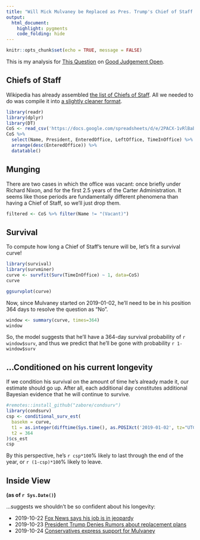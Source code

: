 ```yaml
---
title: "Will Mick Mulvaney be Replaced as Pres. Trump's Chief of Staff by 2020-01-01?"
output:
  html_document:
    highlight: pygments
    code_folding: hide
---
```


```r
knitr::opts_chunk$set(echo = TRUE, message = FALSE)
```

This is my analysis for [This Question](https://www.gjopen.com/questions/1100-will-mick-mulvaney-cease-to-be-white-house-chief-of-staff-before-1-january-2020) on [Good Judgement Open](https://www.gjopen.com/).

## Chiefs of Staff

Wikipedia has already assembled [the list of Chiefs of Staff](https://en.wikipedia.org/wiki/White_House_Chief_of_Staff#List_of_White_House_chiefs_of_staff). All we needed to do was compile it into [a slightly cleaner format](https://docs.google.com/spreadsheets/d/e/2PACX-1vRlBabaJaIBmcqvF4QR4uF2megpcCpffX6doQbJaVWq8fMcfmW_iIdqs7iuYvi6LrtJkG5XjXnrybdg/pubhtml?gid=174141588&single=true).

```r
library(readr)
library(dplyr)
library(DT)
CoS <- read_csv('https://docs.google.com/spreadsheets/d/e/2PACX-1vRlBabaJaIBmcqvF4QR4uF2megpcCpffX6doQbJaVWq8fMcfmW_iIdqs7iuYvi6LrtJkG5XjXnrybdg/pub?gid=174141588&single=true&output=csv')
CoS %>%
  select(Name, President, EnteredOffice, LeftOffice, TimeInOffice) %>%
  arrange(desc(EnteredOffice)) %>%
  datatable()
```

## Munging

There are two cases in which the office was vacant: once briefly under Richard Nixon, and for the first 2.5 years of the Carter Administration. It seems like those periods are fundamentally different phenomena than having a Chief of Staff, so we'll just drop them.

```r
filtered <- CoS %>% filter(Name != "(Vacant)")
```

## Survival

To compute how long a Chief of Staff's tenure will be, let's fit a survival curve!

```r
library(survival)
library(survminer)
curve <- survfit(Surv(TimeInOffice) ~ 1, data=CoS)
curve
```


```r
ggsurvplot(curve)
```

Now, since Mulvaney started on 2019-01-02, he'll need to be in his position 364 days to resolve the question as "No".

```r
window <- summary(curve, times=364)
window
```

So, the model suggests that he'll have a 364-day survival probability of `r window$surv`, and thus we predict that he'll be gone with probability `r 1-window$surv`

## ...Conditioned on his current longevity

If we condition his survival on the amount of time he's already made it, our estimate should go up. After all, each additional day constitutes additional Bayesian evidence that he will continue to survive.

```r
#remotes::install_github("zabore/condsurv")
library(condsurv)
csp <- conditional_surv_est(
  basekm = curve,
  t1 = as.integer(difftime(Sys.time(), as.POSIXct('2019-01-02', tz="UTC"), units="days")),
  t2 = 364
)$cs_est
csp
```

By this perspective, he's `r csp*100`% likely to last through the end of the year, or `r (1-csp)*100`% likely to leave.

## Inside View

**(as of `r Sys.Date()`)**

...suggests we shouldn't be so confident about his longevity:

* 2019-10-22 [Fox News says his job is in jeopardy](https://www.foxnews.com/media/mick-mulvaney-struggles-as-white-house-leaks-say-his-job-is-in-jeopardy)
* 2019-10-23 [President Trump Denies Rumors about replacement plans](https://www.politico.com/news/2019/10/23/trump-replace-chief-of-staff-mulvaney-055585)
* 2019-10-24 [Conservatives express support for
Mulvaney](https://www.politico.com/news/2019/10/24/mick-mulvaney-support-conservatives-056618)
